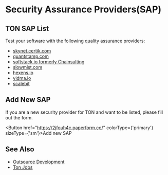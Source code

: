 
# Security Assurance Providers(SAP)

## TON SAP List

Test your software with the following quality assurance providers:

- [skynet.certik.com](https://skynet.certik.com/)
- [quantstamp.com](https://quantstamp.com/)
- [softstack.io formerly Chainsulting](https://softstack.io/)
- [slowmist.com](https://slowmist.com/)
- [hexens.io](https://hexens.io/)
- [vidma.io](https://vidma.io/)
- [scalebit](https://www.scalebit.xyz/)

## Add New SAP

If you are a new security provider for TON and want to be listed, please fill out the form.

<Button href="https://2jfouh4c.paperform.co/" colorType={'primary'} sizeType={'sm'}>Add new SAP</Button>

## See Also

- [Outsource Development](/develop/companies/outsource)
- [Ton Jobs](https://jobs.ton.org/jobs)
